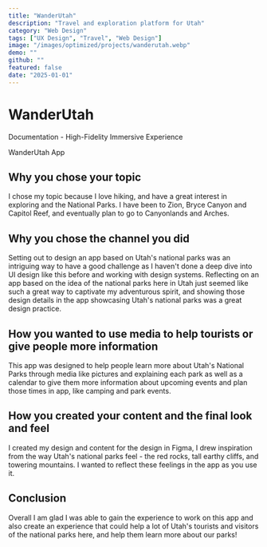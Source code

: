 ```yaml
---
title: "WanderUtah"
description: "Travel and exploration platform for Utah"
category: "Web Design"
tags: ["UX Design", "Travel", "Web Design"]
image: "/images/optimized/projects/wanderutah.webp"
demo: ""
github: ""
featured: false
date: "2025-01-01"
---
```


# WanderUtah

Documentation - High-Fidelity Immersive Experience

WanderUtah App

## Why you chose your topic

I chose my topic because I love hiking, and have a great interest in exploring and the National Parks. I have been to Zion, Bryce Canyon and Capitol Reef, and eventually plan to go to Canyonlands and Arches.

## Why you chose the channel you did

Setting out to design an app based on Utah's national parks was an intriguing way to have a good challenge as I haven't done a deep dive into UI design like this before and working with design systems. Reflecting on an app based on the idea of the national parks here in Utah just seemed like such a great way to captivate my adventurous spirit, and showing those design details in the app showcasing Utah's national parks was a great design practice.

## How you wanted to use media to help tourists or give people more information

This app was designed to help people learn more about Utah's National Parks through media like pictures and explaining each park as well as a calendar to give them more information about upcoming events and plan those times in app, like camping and park events.

## How you created your content and the final look and feel

I created my design and content for the design in Figma, I drew inspiration from the way Utah's national parks feel - the red rocks, tall earthy cliffs, and towering mountains. I wanted to reflect these feelings in the app as you use it.

## Conclusion

Overall I am glad I was able to gain the experience to work on this app and also create an experience that could help a lot of Utah's tourists and visitors of the national parks here, and help them learn more about our parks!
